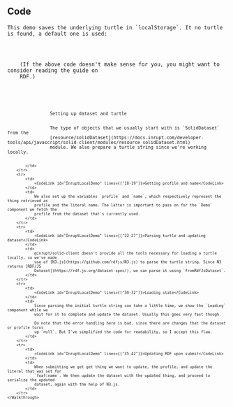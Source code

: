 
<Content>
    <h2 className="subtitle">Code</h2>

    This demo saves the underlying turtle in `localStorage`. It no turtle is found, a default one is used:
</Content>

<Code language="turtle" id="DefaultTurtle" code={PROFILE_TURTLE} noCopy={true}/>

<Content>
    (If the above code doesn't make sense for you, you might want to consider reading the <NavLink to={"/rdf"}>guide on
    RDF</NavLink>.)
</Content>

<Code language="tsx" id="InruptLocalDemo" code={localDemoCode} className="line-numbers">
    <Walkthrough>
        <tr>
            <td>
                <CodeLink id="InruptLocalDemo" lines={["16-17"]}>Setting up dataset and turtle</CodeLink>
            </td>
            <td>
                The type of objects that we usually start with is `SolidDataset` from the
                [resource/solidDataset](https://docs.inrupt.com/developer-tools/api/javascript/solid-client/modules/resource_solidDataset.html)
                module. We also prepare a turtle string since we're working locally.

            </td>
        </tr>
        <tr>
            <td>
                <CodeLink id="InruptLocalDemo" lines={["18-19"]}>Getting profile and name</CodeLink>
            </td>
            <td>
                We also set up the variables `profile` and `name`, which respectively represent the thing retrieved as
                profile and the literal name. The latter is important to pass on for the `Demo` component we fetch the
                profile from the dataset that's currently used.
            </td>
        </tr>
        <tr>
            <td>
                <CodeLink id="InruptLocalDemo" lines={["22-27"]}>Parsing turtle and updating dataset</CodeLink>
            </td>
            <td>
                @inrupt/solid-client doesn't provide all the tools necessary for loading a turtle locally, so we've made
                use of [N3.js](https://github.com/rdfjs/N3.js) to parse the turtle string. Since N3 returns [RDF/JS
                Dataset](https://rdf.js.org/dataset-spec/), we can parse it using `fromRdfJsDataset`.
            </td>
        </tr>
        <tr>
            <td>
                <CodeLink id="InruptLocalDemo" lines={["30-32"]}>Loading state</CodeLink>
            </td>
            <td>
                Since parsing the initial turtle string can take a little time, we show the `Loading` component while we
                wait for it to complete and update the dataset. Usually this goes very fast though.

                Do note that the error handling here is bad, since there are changes that the dataset or profile turns
                up `null`. But I've simplified the code for readability, so I accept this flaw.
            </td>
        </tr>
        <tr>
            <td>
                <CodeLink id="InruptLocalDemo" lines={["35-42"]}>Updating RDF upon submit</CodeLink>
            </td>
            <td>
                When submitting we get get thing we want to update, the profile, and update the literal that was set for
                `foaf:name`. We then update the dataset with the updated thing, and proceed to serialize the updated
                dataset, again with the help of N3.js.
            </td>
        </tr>
    </Walkthrough>
</Code>